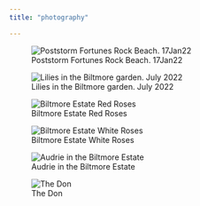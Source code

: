 ```yaml
---
title: "photography"

---
```



![Poststorm Fortunes Rock Beach. 17Jan22](images/17jan22_beachpoststorm-1.jpg)




![Lilies in the Biltmore garden. July 2022](images/biltmorelily-2.jpg)


![Biltmore Estate Red Roses](images/biltmoreredRose-1.jpg)


![Biltmore Estate White Roses](images/biltmoreWhiteRose-1.jpg)

![Audrie in the Biltmore Estate](images/biltmoreAudrieBack-1-2.jpg)


![The Don](images/benthemafia.jpg)